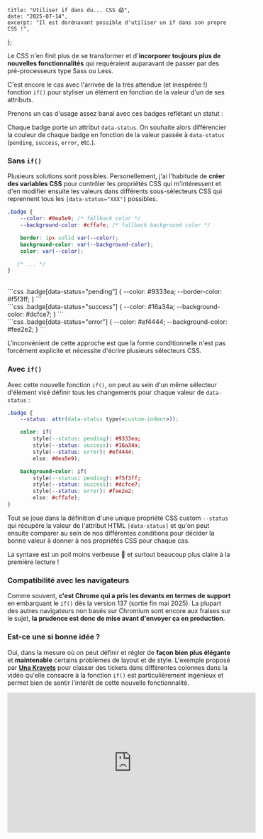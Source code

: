
	title: "Utiliser if dans du... CSS 😱",
	date: "2025-07-14",
	excerpt: "Il est dorénavant possible d'utiliser un if dans son propre CSS !",
};

Le CSS n'en finit plus de se transformer et d'__incorporer toujours plus de nouvelles fonctionnalités__ qui requéraient auparavant de passer par des pré-processeurs type Sass ou Less.

C'est encore le cas avec l'arrivée de la très attendue (et inespérée !) fonction `if()` pour styliser un élément en fonction de la valeur d'un de ses attributs.

Prenons un cas d'usage assez banal avec ces badges reflétant un statut :


<div className="flex flex-wrap max-w-[300px] justify-center gap-3 my-8 mx-auto">
	<BadgeOld status="pending" />
	<BadgeOld status="success" />
	<BadgeOld status="error" />
	<BadgeOld status="warning" />
	<BadgeOld status="info" />
</div>

Chaque badge porte un attribut `data-status`. On souhaite alors différencier la couleur de chaque badge en fonction de la valeur passée à `data-status` (`pending`, `success`, `error`, etc.).

### Sans `if()`

Plusieurs solutions sont possibles. Personellement, j'ai l'habitude de __créer des variables CSS__ pour contrôler les propriétés CSS qui m'intéressent et d'en modifier ensuite les valeurs dans différents sous-sélecteurs CSS qui reprennent tous les `[data-status="XXX"]` possibles.


```css
.badge {
	--color: #0ea5e9; /* fallback color */
    --background-color: #cffafe; /* fallback background color */

    border: 1px solid var(--color);
    background-color: var(--background-color);
    color: var(--color);

   /* ... */
}
````
<br/>

<BadgeOld status="pending" />
```css
.badge[data-status="pending"] { 
    --color: #9333ea;
    --border-color: #f5f3ff;
}
```

<br/>

<BadgeOld status="success" />
```css
.badge[data-status="success"] { 
    --color: #16a34a;
    --background-color: #dcfce7;
}
```

<br/>

<BadgeOld status="error" />
```css
.badge[data-status="error"] { 
    --color: #ef4444;
    --background-color: #fee2e2;
}
```

L'inconvénient de cette approche est que la forme conditionnelle n'est pas forcément explicite et nécessite d'écrire plusieurs sélecteurs CSS.

### Avec `if()`

Avec cette nouvelle fonction `if()`, on peut au sein d'un même sélecteur d'élément visé définir tous les changements pour chaque valeur de `data-status` :

```css {2}
.badge {
	--status: attr(data-status type(<custom-indent>));

	color: if(
		style(--status: pending): #9333ea;
		style(--status: success): #16a34a;
		style(--status: error): #ef4444;
		else: #0ea5e9);

	background-color: if(
		style(--status: pending): #f5f3ff;
		style(--status: success): #dcfce7;
		style(--status: error): #fee2e2;
		else: #cffafe);
}
```

Tout se joue dans la définition d'une unique propriété CSS custom `--status` qui récupère la valeur de l'attribut HTML `[data-status]` et qu'on peut ensuite comparer au sein de nos différentes conditions pour décider la bonne valeur à donner à nos propriétés CSS pour chaque cas.

La syntaxe est un poil moins verbeuse  🤏 et surtout beaucoup plus claire à la première lecture !

### Compatibilité avec les navigateurs

Comme souvent, __c'est Chrome qui a pris les devants en termes de support__ en embarquant le `if()` dès la version 137 (sortie fin mai 2025). La plupart des autres navigateurs non basés sur Chromium sont encore aux fraises sur le sujet, __la prudence est donc de mise avant d'envoyer ça en production__.

### Est-ce une si bonne idée ?

Oui, dans la mesure où on peut définir et régler de __façon bien plus élégante__ et __maintenable__ certains problèmes de layout et de style. L'exemple proposé par __[Una Kravets](https://www.youtube.com/@UnaKravets)__ pour classer des tickets dans différentes colonnes dans la vidéo qu'elle consacre à la fonction `if()` est particulièrement ingénieux et permet bien de sentir l'intérêt de cette nouvelle fonctionnalité.

<div className="video-container">
	<iframe
	width="560"
	height="315"
	src="https://www.youtube.com/embed/Apn8ucs7AL0"
	title="YouTube video player"
	frameBorder="0"
	allow="accelerometer; autoplay; clipboard-write; encrypted-media; gyroscope; picture-in-picture; web-share"
	allowFullScreen
	style={{ margin: "2rem auto", maxWidth: "100%" }}
	/>
</div>

Le revers de la médaille cependant avec ces syntaxes plus "programmatiques" qui émergent c'est qu'elles tendent à __éloigner le CSS de sa nature très déclarative__ et à le rapprocher d'un langage de programmation avec un coût d'entrée et de maîtrise qui s'élève de plus en plus. 

Or c'est précisément cet aspect déclaratif commun à HTML et CSS qui permet de limiter la casse lorsqu'on envoyait du CSS trop récent dans des navigateurs avec des versions anciennes puisqu'__il suffisait à l'interpréteur de zapper les propriétés ou valeurs inconnues__ — là où le compilateur de Javascript crashe méchamment s'il croise une syntaxe inconnue postérieur à sa version maximum supportée. 

À voir donc si ce surplus de logique dans le CSS ne va pas __aggraver les problèmes de rétrocompatibilité__ puisque l'interprétation en deviendra plus délicate — même si des outils comme [PostCSS](https://postcss.org/) permettent généralement de lever cette difficulté en transpilant le CSS moderne pour le rendre compatible avec les anciennes versions de navigateurs.


<div className="useful-links">
#### Liens additionnels
- 🔗 [Documentation MDN](https://developer.mozilla.org/en-US/docs/Web/CSS/if)
</div>

